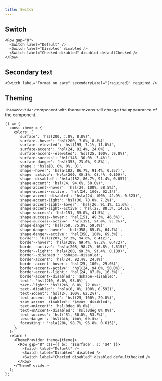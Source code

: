 ```yaml
---
title: Switch
---
```


## Switch

```tsx preview
<Row gap="8">
  <Switch label="Default" />
  <Switch label="Disabled" disabled />
  <Switch label="Checked disabled" disabled defaultChecked />
</Row>
```

## Secondary text

```tsx preview
<Switch label="Format on save" secondaryLabel="(required)" required />
```

## Theming

`ThemeProvider` component with theme tokens will change the appearance of the component.

```tsx preview
() => {
  const theme = {
    colors: {
      'surface': 'hsl(200, 7.0%, 8.8%)',
      'surface--hover': 'hsl(200, 7.0%, 8.8%)',
      'surface--elevated': 'hsl(195, 7.1%, 11.0%)',
      'surface-accent': 'hsl(24, 92.4%, 24.0%)',
      'surface-accent--elevated': 'hsl(25, 100%, 29.0%)',
      'surface-success': 'hsl(146, 30.0%, 7.4%)',
      'surface-danger': 'hsl(353, 23.0%, 9.8%)',
      'shape': 'hsla(0, 0%, 0%, 0)',
      'shape--hover': 'hsla(182, 86.7%, 91.4%, 0.057)',
      'shape--active': 'hsla(200, 90.3%, 93.4%, 0.109)',
      'shape--disabled': 'hsla(182, 86.7%, 91.4%, 0.057)',
      'shape-accent': 'hsl(24, 94.0%, 50.0%)',
      'shape-accent--hover': 'hsl(24, 100%, 58.5%)',
      'shape-accent--active': 'hsl(24, 100%, 62.2%)',
      'shape-accent--disabled': 'hsla(24, 100%, 49.9%, 0.523)',
      'shape-accent-light': 'hsl(30, 70.0%, 7.2%)',
      'shape-accent-light--hover': 'hsl(26, 91.1%, 11.6%)',
      'shape-accent-light--active': 'hsl(25, 88.3%, 14.1%)',
      'shape-success': 'hsl(151, 55.0%, 41.5%)',
      'shape-success--hover': 'hsl(151, 49.3%, 46.5%)',
      'shape-success--active': 'hsl(151, 50.0%, 53.2%)',
      'shape-danger': 'hsl(358, 75.0%, 59.0%)',
      'shape-danger--hover': 'hsl(358, 85.3%, 64.0%)',
      'shape-danger--active': 'hsl(358, 100%, 69.5%)',
      'border': 'hsla(207, 97.3%, 94.0%, 0.412)',
      'border--hover': 'hsla(209, 99.4%, 95.2%, 0.472)',
      'border--active': 'hsla(208, 98.7%, 96.8%, 0.615)',
      'border--light': 'hsla(200, 90.3%, 93.4%, 0.109)',
      'border--disabled': '$shape--disabled',
      'border-accent': 'hsl(24, 92.4%, 24.0%)',
      'border-accent--hover': 'hsl(25, 100%, 29.0%)',
      'border-accent--active': 'hsl(24, 94.0%, 50.0%)',
      'border-accent--light': 'hsl(24, 87.6%, 16.6%)',
      'border-accent--disabled': '$shape--disabled',
      'text': 'hsl(210, 6.0%, 93.0%)',
      'text--light': 'hsl(206, 6.0%, 72.0%)',
      'text--disabled': 'hsla(0, 0%, 100%, 0.592)',
      'text-accent': 'hsl(24, 100%, 62.2%)',
      'text-accent--light': 'hsl(25, 100%, 29.0%)',
      'text-accent--disabled': '$text--disabled',
      'text-onAccent': 'hsl(0deg 0% 0%)',
      'text-onAccent--disabled': 'hsl(0deg 0% 0%)',
      'text-success': 'hsl(151, 50.0%, 53.2%)',
      'text-danger': 'hsl(358, 100%, 69.5%)',
      'focusRing': 'hsla(208, 98.7%, 96.8%, 0.615)',
    },
  };
  return (
    <ThemeProvider theme={theme}>
      <Row gap="8" css={{ bc: '$surface', p: '$4' }}>
        <Switch label="Default" />
        <Switch label="Disabled" disabled />
        <Switch label="Checked disabled" disabled defaultChecked />
      </Row>
    </ThemeProvider>
  );
};
```
